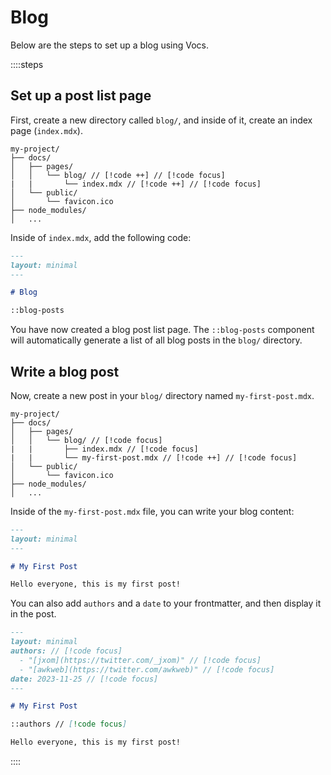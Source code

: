 # Blog

Below are the steps to set up a blog using Vocs.

::::steps

## Set up a post list page

First, create a new directory called `blog/`, and inside of it, create an index page (`index.mdx`).

```
my-project/             
├── docs/
│   ├── pages/
│   │   └── blog/ // [!code ++] // [!code focus]
|   |       └── index.mdx // [!code ++] // [!code focus]
│   └── public/
│       └── favicon.ico 
├── node_modules/
│   ...
```

Inside of `index.mdx`, add the following code:

```md [blog/index.mdx]
---
layout: minimal
---

# Blog

::blog-posts
```

You have now created a blog post list page. The `::blog-posts` component will automatically generate a list of all blog posts in the `blog/` directory.

## Write a blog post

Now, create a new post in your `blog/` directory named `my-first-post.mdx`.

```
my-project/             
├── docs/
│   ├── pages/
│   │   └── blog/ // [!code focus]
|   |       ├── index.mdx // [!code focus]
|   |       └── my-first-post.mdx // [!code ++] // [!code focus]
│   └── public/
│       └── favicon.ico 
├── node_modules/
│   ...
```

Inside of the `my-first-post.mdx` file, you can write your blog content:

```md [blog/my-first-post.mdx]
---
layout: minimal
---

# My First Post

Hello everyone, this is my first post!
```

You can also add `authors` and a `date` to your frontmatter, and then display it in the post.

```md [blog/my-first-post.mdx]
---
layout: minimal
authors: // [!code focus]
  - "[jxom](https://twitter.com/_jxom)" // [!code focus]
  - "[awkweb](https://twitter.com/awkweb)" // [!code focus]
date: 2023-11-25 // [!code focus]
---

# My First Post

::authors // [!code focus]

Hello everyone, this is my first post!
```

::::